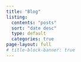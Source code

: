 ```yaml
---
title: "Blog"
listing:
  contents: "posts"
  sort: "date desc"
  type: default
  categories: true
page-layout: full
# title-block-banner: true
---
```




